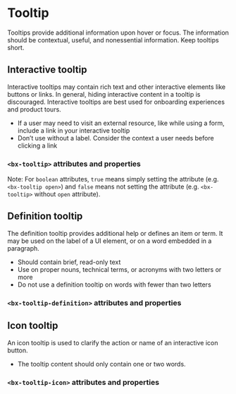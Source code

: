 
# Tooltip

Tooltips provide additional information upon hover or focus.
The information should be contextual, useful, and nonessential information.
Keep tooltips short.

## Interactive tooltip

Interactive tooltips may contain rich text and other interactive elements like buttons or links. In general, hiding interactive content in a tooltip is discouraged. Interactive tooltips are best used for onboarding experiences and product tours.

* If a user may need to visit an external resource, like while using a form, include a link in your interactive tooltip
* Don’t use without a label. Consider the context a user needs before clicking a link

<Preview withToolbar>
  <Story id="components-tooltip--default-story" height="320px" />
</Preview>

### `<bx-tooltip>` attributes and properties

Note: For `boolean` attributes, `true` means simply setting the attribute (e.g. `<bx-tooltip open>`) and `false` means not setting the attribute (e.g. `<bx-tooltip>` without `open` attribute).

<Props of="bx-tooltip" />

## Definition tooltip

The definition tooltip provides additional help or defines an item or term. It may be used on the label of a UI element, or on a word embedded in a paragraph.

* Should contain brief, read-only text
* Use on proper nouns, technical terms, or acronyms with two letters or more
* Do not use a definition tooltip on words with fewer than two letters

<Preview withToolbar>
  <Story id="components-tooltip--definition" height="200px" />
</Preview>

### `<bx-tooltip-definition>` attributes and properties

<Props of="bx-tooltip-definition" />

## Icon tooltip

An icon tooltip is used to clarify the action or name of an interactive icon button.

* The tooltip content should only contain one or two words.

<Preview withToolbar>
  <Story id="components-tooltip--icon" height="160px" />
</Preview>

### `<bx-tooltip-icon>` attributes and properties

<Props of="bx-tooltip-icon" />
